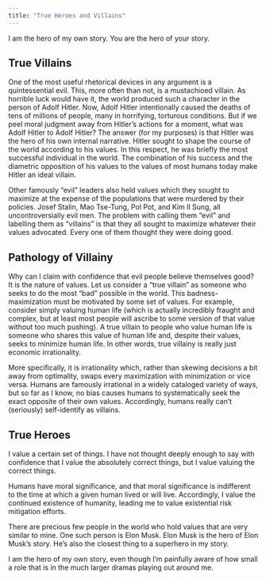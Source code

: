 ```yaml
---
title: "True Heroes and Villains"
---
```


I am the hero of my own story. You are the hero of your story.

## True Villains

One of the most useful rhetorical devices in any argument is a quintessential evil. This, more often than not, is a mustachioed villain. As horrible luck would have it, the world produced such a character in the person of Adolf Hitler.
Now, Adolf Hitler intentionally caused the deaths of tens of millions of people, many in horrifying, torturous conditions. But if we peel moral judgment away from Hitler’s actions for a moment, what was Adolf Hitler to Adolf Hitler? The answer (for my purposes) is that Hitler was the hero of his own internal narrative. Hitler sought to shape the course of the world according to his values. In this respect, he was briefly the most successful individual in the world. The combination of his success and the diametric opposition of his values to the values of most humans today make Hitler an ideal villain.

Other famously “evil” leaders also held values which they sought to maximize at the expense of the populations that were murdered by their policies. Josef Stalin, Mao Tse-Tung, Pol Pot, and Kim Il Sung, all uncontroversially evil men.
The problem with calling them “evil” and labelling them as “villains” is that they all sought to maximize whatever their values advocated. Every one of them thought they were doing good.

## Pathology of Villainy

Why can I claim with confidence that evil people believe themselves good? It is the nature of values. Let us consider a "true villain" as someone who seeks to do the most "bad" possible in the world. This badness-maximization must be motivated by some set of values. For example, consider simply valuing human life (which is actually incredibly fraught and complex, but at least most people will ascribe to some version of that value without too much pushing). A true villain to people who value human life is someone who shares this value of human life and, despite their values, seeks to minimize human life. In other words, true villainy is really just economic irrationality.

More specifically, it is irrationality which, rather than skewing decisions a bit away from optimality, swaps every maximization with minimization or vice versa. Humans are famously irrational in a widely cataloged variety of ways, but so far as I know, no bias causes humans to systematically seek the exact opposite of their own values. Accordingly, humans really can’t (seriously) self-identify as villains.

## True Heroes

I value a certain set of things. I have not thought deeply enough to say with confidence that I value the absolutely correct things, but I value valuing the correct things. 

Humans have moral significance, and that moral significance is indifferent to the time at which a given human lived or will live. Accordingly, I value the continued existence of humanity, leading me to value existential risk mitigation efforts.

There are precious few people in the world who hold values that are very similar to mine. One such person is Elon Musk. Elon Musk is the hero of Elon Musk’s story. He’s also the closest thing to a superhero in my story.

I am the hero of my own story, even though I’m painfully aware of how small a role that is in the much larger dramas playing out around me.